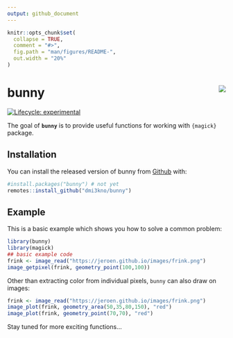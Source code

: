 ```yaml
---
output: github_document
---
```


<!-- README.md is generated from README.Rmd. Please edit that file -->

```r
knitr::opts_chunk$set(
  collapse = TRUE,
  comment = "#>",
  fig.path = "man/figures/README-",
  out.width = "20%"
)
```
# bunny  <img src="man/figures/logo.png" align="right" />

<!-- badges: start -->
[![Lifecycle: experimental](https://img.shields.io/badge/lifecycle-experimental-orange.svg)](https://www.tidyverse.org/lifecycle/#experimental)
<!-- badges: end -->

The goal of **`bunny`** is to provide useful functions for working with `{magick}` package.

## Installation

You can install the released version of bunny from [Github](https://www.github.com) with:

``` r
#install.packages("bunny") # not yet
remotes::install_github("dmi3kno/bunny")
```

## Example

This is a basic example which shows you how to solve a common problem:

```r
library(bunny)
library(magick)
## basic example code
frink <- image_read("https://jeroen.github.io/images/frink.png")
image_getpixel(frink, geometry_point(100,100))
```

Other than extracting color from individual pixels, `bunny` can also draw on images:

```r
frink <- image_read("https://jeroen.github.io/images/frink.png")
image_plot(frink, geometry_area(50,35,80,150), "red")
image_plot(frink, geometry_point(70,70), "red")
```

Stay tuned for more exciting functions...

